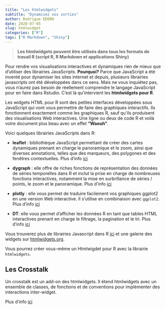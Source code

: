 ```yaml
---
title: "Les htmlwidgets"
subtitle: "Dynamisez vos sorties"
author: Rodrigue EDORH
date: 2020-07-05
slug: htmlwidget
categories: ["R"]
tags: ["R Markdown", "Shiny"]
---
```


> __Les htmlwidgets peuvent être utilisés dans tous les formats de travail R (script R, R Markdown et applications Shiny)__ 


Pour rendre vos visualisations interactives et dynamiques rien de mieux que d'utiliser des librairies JavaScripts. __Pourquoi?__ Parce que JavaScript a été inventé pour dynamiser les sites internet et depuis, plusieurs librairies javascripts ont été développées dans ce sens. Mais ne vous inquiétez pas, vous n'aurez pas besoin de réellement comprendre le langage JavaScript pour en faire dans Rstudio. C'est là qu'intervient les __htmlwidgets pour R__.


Les widgets HTML pour R sont des petites interfaces développées sous JavaScript qui vont vous permettre de faire des graphiques interactifs. Ils fonctionnent exactement comme les graphiques R, sauf qu'ils produisent des visualisations Web interactives. Une ligne ou deux de code R et voilà votre document plus beau avec un effet __"Waouh"__.

Voici quelques librairies JavaScripts dans R: 

- __leaflet__ : bibliothèque JavaScript permettant de créer des cartes dynamiques prenant en charge le panoramique et le zoom, ainsi que diverses annotations, telles que des marqueurs, des polygones et des fenêtres contextuelles. Plus d'info [ici](http://www.htmlwidgets.org/showcase_leaflet.html)

- __dygraph__ : elle offre de riches fonctions de représentation des données de séries temporelles dans R et inclut la prise en charge de nombreuses fonctions interactives, notamment la mise en surbrillance de séries / points, le zoom et le panoramique. Plus d'info [ici](http://www.htmlwidgets.org/showcase_dygraphs.html)

- __plotly__ : elle vous permet de traduire facilement vos graphiques ggplot2 en une version Web interactive. Il s'utilise  en combinaison avec `ggplot2`. Plus d'info [ici](http://www.htmlwidgets.org/showcase_plotly.html)

- __DT__: elle vous permet d'afficher les données R en tant que tables HTML interactives prenant en charge le filtrage, la pagination et le tri. Plus d'info [ici](http://www.htmlwidgets.org/showcase_datatables.html)


Vous trouverez plus de librairies Javascript dans R [ici](http://www.htmlwidgets.org/showcase_leaflet.html) et une galerie des widgets sur [htmlwidgets.org](http://gallery.htmlwidgets.org/).


Vous pourrez créer vous-même un Htmlwigdet pour R avec la librairie `htmlwidgets`.

##  Les Crosstalk

Un crosstalk est un add-on des htmlwidgets. Il étend htmlwidgets avec un ensemble de classes, de fonctions et de conventions pour implémenter des interactions inter-widget. 

Plus d'info [ici](http://rstudio.github.io/crosstalk/index.html)